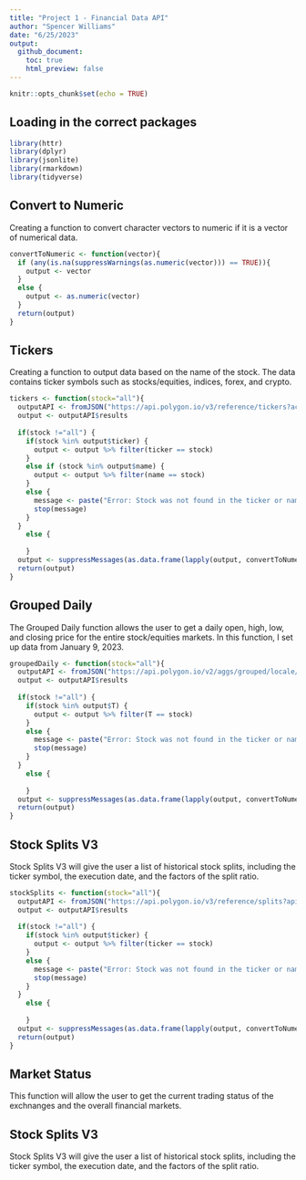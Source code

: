 ```yaml
---
title: "Project 1 - Financial Data API"
author: "Spencer Williams"
date: "6/25/2023"
output: 
  github_document:
    toc: true
    html_preview: false
---
```


```r
knitr::opts_chunk$set(echo = TRUE)
```

## Loading in the correct packages
```r
library(httr)
library(dplyr)
library(jsonlite)
library(rmarkdown)
library(tidyverse)
```

## Convert to Numeric

Creating a function to convert character vectors to numeric if it is a vector of numerical data.

```r
convertToNumeric <- function(vector){
  if (any(is.na(suppressWarnings(as.numeric(vector))) == TRUE)){
    output <- vector
  }
  else {
    output <- as.numeric(vector)
  }
  return(output)
}
```

## Tickers

Creating a function to output data based on the name of the stock. The data contains ticker symbols such as stocks/equities, indices, forex, and crypto.

```r
tickers <- function(stock="all"){
  outputAPI <- fromJSON("https://api.polygon.io/v3/reference/tickers?active=true&apiKey=BnFt9sqaLWehzloLkpMtEeOG4WjAqkUc")
  output <- outputAPI$results
  
  if(stock !="all") {
    if(stock %in% output$ticker) {
      output <- output %>% filter(ticker == stock)
    }
    else if (stock %in% output$name) {
      output <- output %>% filter(name == stock)
    }
    else {
      message <- paste("Error: Stock was not found in the ticker or name column of dataset.")
      stop(message)
    }
  }
    else {
  
    }
  output <- suppressMessages(as.data.frame(lapply(output, convertToNumeric)))
  return(output)
}
```

## Grouped Daily

The Grouped Daily function allows the user to get a daily open, high, low, and closing price for the entire stock/equities markets. In this function, I set up data from January 9, 2023.

```r
groupedDaily <- function(stock="all"){
  outputAPI <- fromJSON("https://api.polygon.io/v2/aggs/grouped/locale/us/market/stocks/2023-01-09?adjusted=true&apiKey=BnFt9sqaLWehzloLkpMtEeOG4WjAqkUc")
  output <- outputAPI$results
  
  if(stock !="all") {
    if(stock %in% output$T) {
      output <- output %>% filter(T == stock)
    }
    else {
      message <- paste("Error: Stock was not found in the ticker or name column of dataset.")
      stop(message)
    }
  }
    else {
  
    }
  output <- suppressMessages(as.data.frame(lapply(output, convertToNumeric)))
  return(output)
}
```

## Stock Splits V3

Stock Splits V3 will give the user a list of historical stock splits, including the ticker symbol, the execution date, and the factors of the split ratio.

```r
stockSplits <- function(stock="all"){
  outputAPI <- fromJSON("https://api.polygon.io/v3/reference/splits?apiKey=BnFt9sqaLWehzloLkpMtEeOG4WjAqkUc")
  output <- outputAPI$results
  
  if(stock !="all") {
    if(stock %in% output$ticker) {
      output <- output %>% filter(ticker == stock)
    }
    else {
      message <- paste("Error: Stock was not found in the ticker or name column of dataset.")
      stop(message)
    }
  }
    else {
  
    }
  output <- suppressMessages(as.data.frame(lapply(output, convertToNumeric)))
  return(output)
}
```

## Market Status

This function will allow the user to get the current trading status of the exchnanges and the overall financial markets.

## Stock Splits V3

Stock Splits V3 will give the user a list of historical stock splits, including the ticker symbol, the execution date, and the factors of the split ratio.

